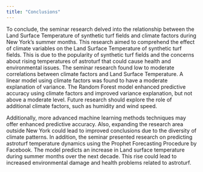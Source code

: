 ```yaml
---
title: "Conclusions"
---
```


To conclude, the seminar research delved into the relationship between the Land Surface Temperature of synthetic turf fields and climate factors during New York's summer months. This research aimed to comprehend the effect of climate variables on the Land Surface Temperature of synthetic turf fields. This is due to the popularity of synthetic turf fields and the concerns about rising temperatures of astroturf that could cause health and environmental issues. The seminar research found low to moderate correlations between climate factors and Land Surface Temperature. A linear model using climate factors was found to have a moderate explanation of variance. The Random Forest model enhanced predictive accuracy using climate factors and improved variance explanation, but not above a moderate level. Future research should explore the role of additional climate factors, such as humidity and wind speed.

Additionally, more advanced machine learning methods techniques may offer enhanced predictive accuracy. Also, expanding the research area outside New York could lead to improved conclusions due to the diversity of climate patterns. In addition, the seminar presented research on predicting astroturf temperature dynamics using the Prophet Forecasting Procedure by Facebook. The model predicts an increase in Land surface temperature during summer months over the next decade. This rise could lead to increased environmental damage and health problems related to astroturf.
